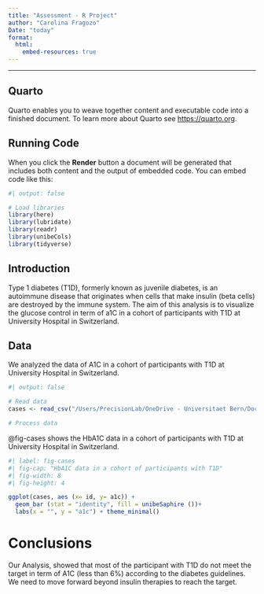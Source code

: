```yaml
---
title: "Assessment - R Project"
author: "Carolina Fragozo"
Date: "today"
format:
  html:
    embed-resources: true
---
```


----
## Quarto

Quarto enables you to weave together content and executable code into a finished document. To learn more about Quarto see <https://quarto.org>.

## Running Code

When you click the **Render** button a document will be generated that includes both content and the output of embedded code. You can embed code like this:

```r
#| output: false

# Load libraries 
library(here)
library(lubridate)
library(readr)
library(unibeCols)
library(tidyverse)
```

## Introduction

Type 1 diabetes (T1D), formerly known as juvenile diabetes, is an autoimmune disease that originates when cells that make insulin (beta cells) are destroyed by the immune system. The aim of this analysis is to visualize the glucose control in term of a1C in a cohort of participants with T1D at University Hospital in Switzerland.

## Data

We analyzed the data of A1C in a cohort of participants with T1D at University Hospital in Switzerland.

```r
#| output: false

# Read data
cases <- read_csv("/Users/PrecisionLab/OneDrive - Universitaet Bern/Documents/RStudio_Project Course/T1DEXI Base de datos Carolina Feb 23 2024.csv")

# Process data 
```

@fig-cases shows the HbA1C data in a cohort of participants with T1D at University Hospital in Switzerland.

```r
#| label: fig-cases 
#| fig-cap: "HbA1C data in a cohort of participants with T1D"
#| fig-width: 8
#| fig-height: 4

ggplot(cases, aes (x= id, y= a1c)) + 
  geom_bar (stat = "identity", fill = unibeSaphire ())+
  labs(x = "", y = "a1c") + theme_minimal() 
```

# Conclusions

Our Analysis, showed that most of the participant with T1D do not meet the target in term of A1C (less than 6%) according to the diabetes guidelines. We need to move forward beyond insulin therapies to reach the target.
